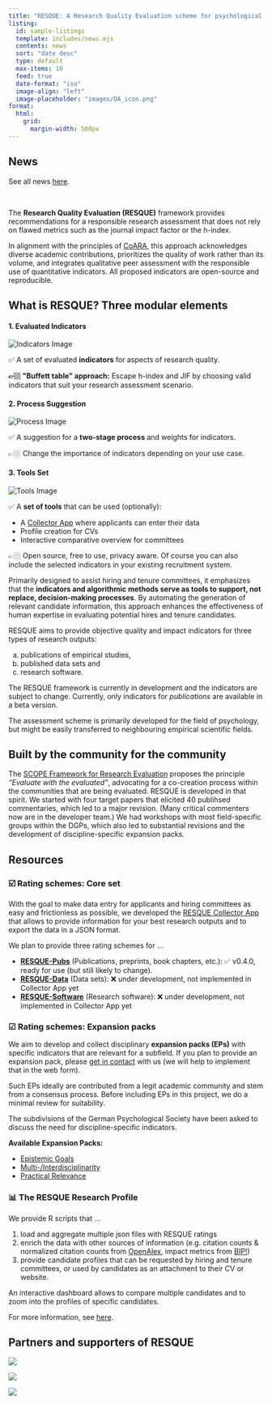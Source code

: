 ```yaml
---
title: "RESQUE: A Research Quality Evaluation scheme for psychological research"
listing:
  id: sample-listings
  template: includes/news.ejs
  contents: news
  sort: "date desc"
  type: default
  max-items: 10
  feed: true
  date-format: "iso"
  image-align: "left"
  image-placeholder: "images/OA_icon.png"
format:
  html:
    grid:
      margin-width: 500px
---
```


::: {.column-margin .news}
# News

::: {.smaller}
See all news [here](news.qmd).
:::
<br>

::: {#sample-listings}
:::
:::


The **Research Quality Evaluation (RESQUE)** framework provides recommendations for a responsible research assessment that does not rely on flawed metrics such as the journal impact factor or the h-index. 

In alignment with the principles of [CoARA](https://coara.eu), this approach acknowledges diverse academic contributions, prioritizes the quality of work rather than its volume, and integrates qualitative peer assessment with the responsible use of quantitative indicators. All proposed indicators are open-source and reproducible.

## What is RESQUE? Three modular elements

```{=html}
<div>
  <div class="grid" style="--bs-gap: 0.5rem;">

    <div class="g-col-6 g-col-md-4">
      <div class="content-box">
        <h4>1. Evaluated Indicators</h4>
        <img src="images/R1.jpg" alt="Indicators Image">
        <p>✅ A set of evaluated <b>indicators</b> for aspects of research quality.</p>
        <p><strong>👉🏼 "Buffett table" approach:</strong> Escape h-index and JIF by choosing valid indicators that suit your research assessment scenario.</p>
      </div>
    </div>

    <div class="g-col-6 g-col-md-4">
      <div class="content-box">
        <h4>2. Process Suggestion</h4>
        <img src="images/R2.jpg" alt="Process Image">
        <p>✅ A suggestion for a <b>two-stage process</b> and weights for indicators.</p>
        <p>👉🏼 Change the importance of indicators depending on your use case.</p>
      </div>
    </div>
    
    <div class="g-col-6 g-col-md-4">
      <div class="content-box">
        <h4>3. Tools Set</h4>
        <img src="images/R3.jpg" alt="Tools Image">
        <p>✅ A <b>set of tools</b> that can be used (optionally):</p>
        <ul>
          <li>A <a href="https://resque-framework.github.io/collector-app/">Collector App</a> where applicants can enter their data</li>
          <li>Profile creation for CVs</li>
          <li>Interactive comparative overview for committees</li>
        </ul>
        <p>👉🏼 Open source, free to use, privacy aware. Of course you can also include the selected indicators in your existing recruitment system.</p>
      </div>
    </div>
  </div>
</div>
```

Primarily designed to assist hiring and tenure committees, it emphasizes that the **indicators and algorithmic methods serve as tools to support, not replace, decision-making processes**. By automating the generation of relevant candidate information, this approach enhances the effectiveness of human expertise in evaluating potential hires and tenure candidates.

RESQUE aims to provide objective quality and impact indicators for three types of research outputs:

(a) publications of empirical studies, 
(b) published data sets and 
(c) research software. 

::: {.callout-important}
The RESQUE framework is currently in development and the indicators are subject to change. Currently, only indicators for *publications* are available in a beta version.
:::

The assessment scheme is primarily developed for the field of psychology, but might be easily transferred to neighbouring empirical scientific fields.



## Built by the community for the community

The [SCOPE Framework for Research Evaluation](https://inorms.net/scope-framework-for-research-evaluation/) proposes the principle *"Evaluate with the evaluated"*, advocating for a co-creation process within the communities that are being evaluated. RESQUE is developed in that spirit. We started with four target papers that elicited 40 publihsed commentaries, which led to a major revision. (Many critical commenters now are in the developer team.) We had workshops with most field-specific groups within the DGPs, which also led to substantial revisions and the development of discipline-specific expansion packs.


## Resources

### ☑️ Rating schemes: Core set

With the goal to make data entry for applicants and hiring committees as easy and frictionless as possible, we developed the [RESQUE Collector App](https://resque-framework.github.io/collector-app) that allows to provide information for your best research outputs and to export the data in a JSON format.

We plan to provide three rating schemes for ...

- [**RESQUE-Pubs**](tech_doc/pub_indicators.qmd) (Publications, preprints, book chapters, etc.): ✅ v0.4.0, ready for use (but still likely to change).
- [**RESQUE-Data**](tech_doc/data_indicators.qmd) (Data sets): ❌ under development, not implemented in Collector App yet
- [**RESQUE-Software**](tech_doc/software_indicators.qmd) (Research software): ❌ under development, not implemented in Collector App yet


### ☑︎ Rating schemes: Expansion packs

We aim to develop and collect disciplinary **expansion packs (EPs)** with specific indicators that are relevant for a subfield. 
If you plan to provide an expansion pack, please [get in contact](team.qmd) with us (we will help to implement that in the web form).

Such EPs ideally are contributed from a legit academic community and stem from a consensus process. Before including EPs in this project, we do a minimal review for suitability.

The subdivisions of the German Psychological Society have been asked to discuss the need for discipline-specific indicators.

**Available Expansion Packs:**

- [Epistemic Goals](tech_doc/EP-epistemic_goals_indicators.qmd)
- [Multi-/Interdisciplinarity](tech_doc/EP-multidisciplinary_indicators.qmd)
- [Practical Relevance](tech_doc/EP-practical_relevance_indicators.qmd)


### 📊 The RESQUE Research Profile

We provide R scripts that ...

1. load and aggregate multiple json files with RESQUE ratings
2. enrich the data with other sources of information (e.g. citation counts & normalized citation counts from [OpenAlex](https://openalex.org), impact metrics from [BIP!](https://bip.imsi.athenarc.gr))
3. provide candidate profiles that can be requested by hiring and tenure committees, or used by candidates as an attachment to their CV or website.

An interactive dashboard allows to compare multiple candidates and to zoom into the profiles of specific candidates.

For more information, see [here](applicants.qmd).


## Partners and supporters of RESQUE

::: {layout-ncol=3}
![](includes/EFA_WortBildmarke_Quest_schwarz.png)

![](includes/dgps.jpg)

![](includes/CoARA.png)
:::
